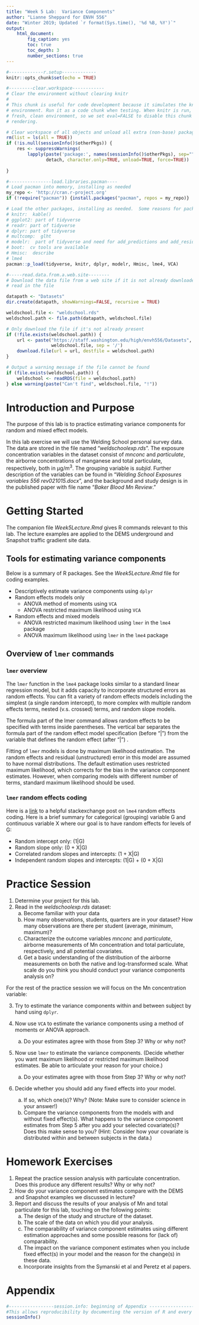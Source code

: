 ```yaml
---
title: "Week 5 Lab:  Variance Components"
author: "Lianne Sheppard for ENVH 556"
date: "Winter 2019; Updated `r format(Sys.time(), '%d %B, %Y')`"
output: 
    html_document:
        fig_caption: yes
        toc: true
        toc_depth: 3
        number_sections: true
---
```


<!--Basic document set-up goes here  -->

```r
#-------------r.setup-------------
knitr::opts_chunk$set(echo = TRUE)
```

```r
#---------clear.workspace------------
# Clear the environment without clearing knitr
#
# This chunk is useful for code development because it simulates the knitr
# environment. Run it as a code chunk when testing. When knitr is run, it uses a
# fresh, clean environment, so we set eval=FALSE to disable this chunk when
# rendering.

# Clear workspace of all objects and unload all extra (non-base) packages
rm(list = ls(all = TRUE))
if (!is.null(sessionInfo()$otherPkgs)) {
    res <- suppressWarnings(
        lapply(paste('package:', names(sessionInfo()$otherPkgs), sep=""),
               detach, character.only=TRUE, unload=TRUE, force=TRUE))
   
}

```


```r
#----------------load.libraries.pacman----
# Load pacman into memory, installing as needed
my_repo <- 'http://cran.r-project.org'
if (!require("pacman")) {install.packages("pacman", repos = my_repo)}

# Load the other packages, installing as needed.  Some reasons for packages:
# knitr:  kable()
# ggplot2: part of tidyverse
# readr: part of tidyverse
# dplyr: part of tidyverse
# multcomp:  glht
# modelr:  part of tidyverse and need for add_predictions and add_residuals
# boot:  cv tools are available
# Hmisc:  describe
# lme4
pacman::p_load(tidyverse, knitr, dplyr, modelr, Hmisc, lme4, VCA)  
```

```r
#-----read.data.from.a.web.site--------
# Download the data file from a web site if it is not already downloaded, then
# read in the file

datapath <- "Datasets"
dir.create(datapath, showWarnings=FALSE, recursive = TRUE)

weldschool.file <- "weldschool.rds"
weldschool.path <- file.path(datapath, weldschool.file)

# Only download the file if it's not already present
if (!file.exists(weldschool.path)) {
    url <- paste("https://staff.washington.edu/high/envh556/Datasets", 
                 weldschool.file, sep = '/')
    download.file(url = url, destfile = weldschool.path)
}

# Output a warning message if the file cannot be found
if (file.exists(weldschool.path)) {
    weldschool <- readRDS(file = weldschool.path)
} else warning(paste("Can't find", weldschool.file, "!"))

```


# Introduction and Purpose

The purpose of this lab is to practice estimating variance components for random and mixed effect models.

In this lab exercise we will use the Welding School personal survey data.  The data are stored in the file named “*weldschoolexp.rds*”.  The exposure concentration variables in the dataset consist of *mnconc* and *particulate*, the airborne concentrations of manganese and total particulate, respectively, both in µg/m^3^.    The grouping variable is *subjid*.  Further description of the variables can be found in “*Welding School Exposures variables 556 rev021015.docx*”, and the background and study design is in the published paper with file name “*Baker Blood Mn Review*.”

# Getting Started

The companion file *Week5Lecture.Rmd* gives R commands relevant to this lab.  The lecture examples are applied to the DEMS underground and Snapshot traffic gradient site data.

## Tools for estimating variance components

Below is a summary of R packages.  See the *Week5Lecture.Rmd* file for coding examples.

* Descriptively estimate variance components using `dplyr`
* Random effects models only
    - ANOVA method of moments using `VCA`
    - ANOVA restricted maximum likelihood using `VCA`
* Random effects and mixed models
    - ANOVA restricted maximum likelihood using `lmer` in the `lme4` package
    - ANOVA maximum likelihood using `lmer` in the `lme4` package

## Overview of `lmer` commands

### `lmer` overview

The `lmer` function in the `lme4` package looks similar to a standard linear regression model, but it adds capacity to incorporate structured errors as random effects.  You can fit a variety of random effects models including the simplest (a single random intercept), to more complex with multiple random effects terms, nested (v.s. crossed) terms, and random slope models.

The formula part of the lmer command allows random effects to be specified with terms inside parentheses.  The vertical bar separates the formula part of the random effect model specification (before "|") from the variable that defines the random effect (after "|") .

Fitting of `lmer` models is done by maximum likelihood estimation.  The random effects and residual (unstructured) error in this model are assumed to have normal distributions.  The default estimation uses restricted maximum likelihood, which corrects for the bias in the variance component estimates.  However, when comparing models with different number of terms, standard maximum likelihood should be used.

### `lmer` random effects coding

Here is a [link](https://stats.stackexchange.com/questions/13166/rs-lmer-cheat-sheet) to a helpful stackexchange post on `lme4` random effects coding.  Here is a brief summary for categorical (grouping) variable G and continuous variable X where our goal is to have random effects for levels of G:

* Random intercept only: (1|G)
* Random slope only:  (0 + X|G)
* Correlated random slopes and intercepts: (1 + X|G)
* Independent random slopes and intercepts: (1|G) + (0 + X|G)  



# Practice Session

1.  Determine your project for this lab.  
2.	Read in the *weldschoolexp.rds* dataset:
    a.	Become familiar with your data
    b.	How many observations, students, quarters are in your dataset?  How many observations are there per student (average, minimum, maximum)?
    c.	Characterize the outcome variables *mnconc* and *particulate*, airborne measurements of Mn concentration and total particulate, respectively, and all potential covariates. 
    d.	Get a basic understanding of the distribution of the airborne measurements on both the native and log-transformed scale.  What scale do you think you should conduct your variance components analysis on?
    
For the rest of the practice session we will focus on the Mn concentration variable:

3.	Try to estimate the variance components within and between subject by hand using `dplyr`.  

4.	Now use `VCA` to estimate the variance components using a method of moments or ANOVA approach.  
    a.	Do your estimates agree with those from Step 3?  Why or why not?
5.	Now use `lmer` to estimate the variance components.  (Decide whether you want maximum likelihood or restricted maximum likelihood estimates.  Be able to articulate your reason for your choice.)
    a.	Do your estimates agree with those from Step 3?  Why or why not?
6.	Decide whether you should add any fixed effects into your model.  
    a.	If so, which one(s)?  Why?  (Note:  Make sure to consider science in your answer!)
    b.	Compare the variance components from the models with and without fixed effect(s).  What happens to the variance component estimates from Step 5 after you add your selected covariate(s)?  Does this make sense to you?  (Hint:  Consider how your covariate is distributed within and between subjects in the data.)

# Homework Exercises

1.	Repeat the practice session analysis with particulate concentration.  Does this produce any different results? Why or why not?
2.	How do your variance component estimates compare with the DEMS and Snapshot examples we discussed in lecture? 
3.	Report and discuss the results of your analysis of Mn and total particulate for this lab, touching on the following points:
    a.	The design of the study and structure of the dataset.
    b.	The scale of the data on which you did your analysis.
    c.	The comparability of variance component estimates using different estimation approaches and some possible reasons for (lack of) comparability.
    d.	The impact on the variance component estimates when you include fixed effect(s) in your model and the reason for the change(s) in these data.
    e.	Incorporate insights from the Symanski et al and Peretz et al papers.

# Appendix

```r
#-----------------session.info: beginning of Appendix -----------------
#This allows reproducibility by documenting the version of R and every package you used.
sessionInfo()
```

```r

```


